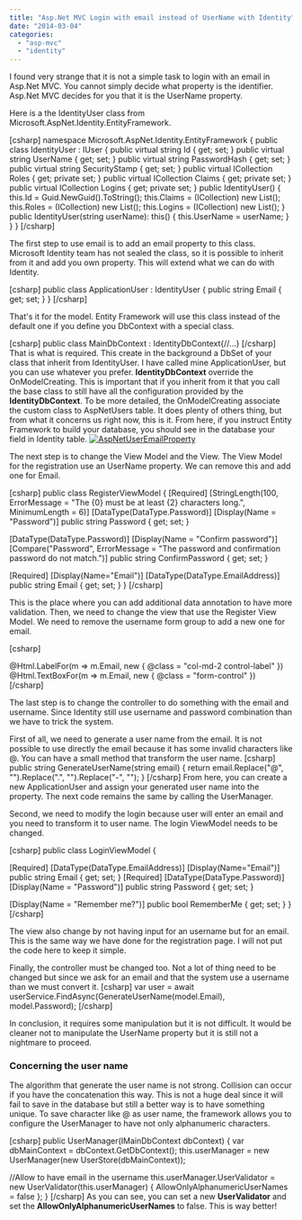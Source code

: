 ```yaml
---
title: "Asp.Net MVC Login with email instead of UserName with Identity"
date: "2014-03-04"
categories: 
  - "asp-mvc"
  - "identity"
---
```


I found very strange that it is not a simple task to login with an email in Asp.Net MVC. You cannot simply decide what property is the identifier. Asp.Net MVC decides for you that it is the UserName property.

Here is a the IdentityUser class from Microsoft.AspNet.Identity.EntityFramework.

\[csharp\] namespace Microsoft.AspNet.Identity.EntityFramework { public class IdentityUser : IUser { public virtual string Id { get; set; } public virtual string UserName { get; set; } public virtual string PasswordHash { get; set; } public virtual string SecurityStamp { get; set; } public virtual ICollection<IdentityUserRole> Roles { get; private set; } public virtual ICollection<IdentityUserClaim> Claims { get; private set; } public virtual ICollection<IdentityUserLogin> Logins { get; private set; } public IdentityUser() { this.Id = Guid.NewGuid().ToString(); this.Claims = (ICollection<IdentityUserClaim>) new List<IdentityUserClaim>(); this.Roles = (ICollection<IdentityUserRole>) new List<IdentityUserRole>(); this.Logins = (ICollection<IdentityUserLogin>) new List<IdentityUserLogin>(); } public IdentityUser(string userName): this() { this.UserName = userName; } } } \[/csharp\]

The first step to use email is to add an email property to this class. Microsoft Identity team has not sealed the class, so it is possible to inherit from it and add you own property. This will extend what we can do with Identity.

\[csharp\] public class ApplicationUser : IdentityUser { public string Email { get; set; } } \[/csharp\]

That's it for the model. Entity Framework will use this class instead of the default one if you define you DbContext with a special class.

\[csharp\] public class MainDbContext : IdentityDbContext<ApplicationUser>{//...} \[/csharp\] That is what is required. This create in the background a DbSet of your class that inherit from IdentityUser. I have called mine ApplicationUser, but you can use whatever you prefer. **IdentityDbContext** override the OnModelCreating. This is important that if you inherit from it that you call the base class to still have all the configuration provided by the **IdentityDbContext**. To be more detailed, the OnModelCreating associate the custom class to AspNetUsers table. It does plenty of others thing, but from what it concerns us right now, this is it. From here, if you instruct Entity Framework to build your database, you should see in the database your field in Identity table. [![AspNetUserEmailProperty](http://patrickdesjardins.com/blog/wp-content/uploads/2014/02/AspNetUserEmailProperty.png)](http://patrickdesjardins.com/blog/asp-net-mvc-login-with-email-instead-of-username-with-identity/aspnetuseremailproperty)

The next step is to change the View Model and the View. The View Model for the registration use an UserName property. We can remove this and add one for Email.

\[csharp\] public class RegisterViewModel { \[Required\] \[StringLength(100, ErrorMessage = "The {0} must be at least {2} characters long.", MinimumLength = 6)\] \[DataType(DataType.Password)\] \[Display(Name = "Password")\] public string Password { get; set; }

\[DataType(DataType.Password)\] \[Display(Name = "Confirm password")\] \[Compare("Password", ErrorMessage = "The password and confirmation password do not match.")\] public string ConfirmPassword { get; set; }

\[Required\] \[Display(Name="Email")\] \[DataType(DataType.EmailAddress)\] public string Email { get; set; } } \[/csharp\]

This is the place where you can add additional data annotation to have more validation. Then, we need to change the view that use the Register View Model. We need to remove the username form group to add a new one for email.

\[csharp\] <div class="form-group"> @Html.LabelFor(m => m.Email, new { @class = "col-md-2 control-label" }) <div class="col-md-10"> @Html.TextBoxFor(m => m.Email, new { @class = "form-control" }) </div> </div> \[/csharp\]

The last step is to change the controller to do something with the email and username. Since Identity still use username and password combination than we have to trick the system.

First of all, we need to generate a user name from the email. It is not possible to use directly the email because it has some invalid characters like @. You can have a small method that transform the user name. \[csharp\] public string GenerateUserName(string email) { return email.Replace("@", "").Replace(".", "").Replace("-", ""); } \[/csharp\] From here, you can create a new ApplicationUser and assign your generated user name into the property. The next code remains the same by calling the UserManager.

Second, we need to modify the login because user will enter an email and you need to transform it to user name. The login ViewModel needs to be changed.

\[csharp\] public class LoginViewModel {

\[Required\] \[DataType(DataType.EmailAddress)\] \[Display(Name="Email")\] public string Email { get; set; } \[Required\] \[DataType(DataType.Password)\] \[Display(Name = "Password")\] public string Password { get; set; }

\[Display(Name = "Remember me?")\] public bool RememberMe { get; set; } } \[/csharp\]

The view also change by not having input for an username but for an email. This is the same way we have done for the registration page. I will not put the code here to keep it simple.

Finally, the controller must be changed too. Not a lot of thing need to be changed but since we ask for an email and that the system use a username than we must convert it. \[csharp\] var user = await userService.FindAsync(GenerateUserName(model.Email), model.Password); \[/csharp\]

In conclusion, it requires some manipulation but it is not difficult. It would be cleaner not to manipulate the UserName property but it is still not a nightmare to proceed.

### Concerning the user name

The algorithm that generate the user name is not strong. Collision can occur if you have the concatenation this way. This is not a huge deal since it will fail to save in the database but still a better way is to have something unique. To save character like @ as user name, the framework allows you to configure the UserManager to have not only alphanumeric characters.

\[csharp\] public UserManager(IMainDbContext dbContext) { var dbMainContext = dbContext.GetDbContext(); this.userManager = new UserManager<ApplicationUser>(new UserStore<ApplicationUser>(dbMainContext));

//Allow to have email in the username this.userManager.UserValidator = new UserValidator<ApplicationUser>(this.userManager) { AllowOnlyAlphanumericUserNames = false }; } \[/csharp\] As you can see, you can set a new **UserValidator** and set the **AllowOnlyAlphanumericUserNames** to false. This is way better!
